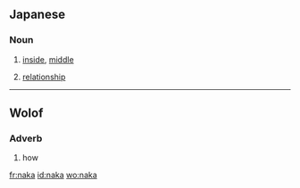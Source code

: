 ==Japanese==

===Noun===
{{ja-noun|r|hira=なか}}

# {{ja-def|中}} [[inside]], [[middle]]
#{{ja-def|仲}} [[relationship]]

----

==Wolof==

===Adverb===
{{head|wo|adverb}}

# how

[[fr:naka]]
[[id:naka]]
[[wo:naka]]